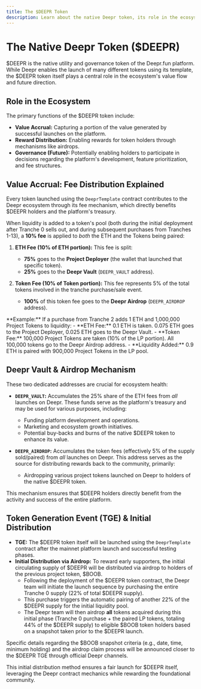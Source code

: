 ```yaml
---
title: The $DEEPR Token
description: Learn about the native Deepr token, its role in the ecosystem, value accrual, and initial distribution.
---
```



# The Native Deepr Token ($DEEPR)

$DEEPR is the native utility and governance token of the Deepr.fun platform. While Deepr enables the launch of many different tokens using its template, the $DEEPR token itself plays a central role in the ecosystem's value flow and future direction.

## Role in the Ecosystem

The primary functions of the $DEEPR token include:

-   **Value Accrual:** Capturing a portion of the value generated by successful launches on the platform.
-   **Reward Distribution:** Enabling rewards for token holders through mechanisms like airdrops.
-   **Governance (Future):** Potentially enabling holders to participate in decisions regarding the platform's development, feature prioritization, and fee structures.

## Value Accrual: Fee Distribution Explained

Every token launched using the `DeeprTemplate` contract contributes to the Deepr ecosystem through its fee mechanism, which directly benefits $DEEPR holders and the platform's treasury.

When liquidity is added to a token's pool (both during the initial deployment after Tranche 0 sells out, and during subsequent purchases from Tranches 1-13), a **10% fee** is applied to *both* the ETH and the Tokens being paired:

1.  **ETH Fee (10% of ETH portion):** This fee is split:
    *   **75%** goes to the **Project Deployer** (the wallet that launched that specific token).
    *   **25%** goes to the **Deepr Vault** (`DEEPR_VAULT` address).

2.  **Token Fee (10% of Token portion):** This fee represents 5% of the total tokens involved in the tranche purchase/sale event.
    *   **100%** of this token fee goes to the **Deepr Airdrop** (`DEEPR_AIRDROP` address).

<Callout type="info">
  **Example:** If a purchase from Tranche 2 adds 1 ETH and 1,000,000 Project Tokens to liquidity:
  - **ETH Fee:** 0.1 ETH is taken. 0.075 ETH goes to the Project Deployer, 0.025 ETH goes to the Deepr Vault.
  - **Token Fee:** 100,000 Project Tokens are taken (10% of the LP portion). All 100,000 tokens go to the Deepr Airdrop address.
  - **Liquidity Added:** 0.9 ETH is paired with 900,000 Project Tokens in the LP pool.
</Callout>

## Deepr Vault & Airdrop Mechanism

These two dedicated addresses are crucial for ecosystem health:

-   **`DEEPR_VAULT`:** Accumulates the 25% share of the ETH fees from *all* launches on Deepr. These funds serve as the platform's treasury and may be used for various purposes, including:
    -   Funding platform development and operations.
    -   Marketing and ecosystem growth initiatives.
    -   Potential buy-backs and burns of the native $DEEPR token to enhance its value.

-   **`DEEPR_AIRDROP`:** Accumulates the token fees (effectively 5% of the supply sold/paired) from *all* launches on Deepr. This address serves as the source for distributing rewards back to the community, primarily:
    -   Airdropping various project tokens launched on Deepr to holders of the native $DEEPR token.

This mechanism ensures that $DEEPR holders directly benefit from the activity and success of the entire platform.

## Token Generation Event (TGE) & Initial Distribution

-   **TGE:** The $DEEPR token itself will be launched using the `DeeprTemplate` contract after the mainnet platform launch and successful testing phases.
-   **Initial Distribution via Airdrop:** To reward early supporters, the initial circulating supply of $DEEPR will be distributed via airdrop to holders of the previous project token, $BOOB.
    -   Following the deployment of the $DEEPR token contract, the Deepr team will initiate the launch sequence by purchasing the entire Tranche 0 supply (22% of total $DEEPR supply).
    -   This purchase triggers the automatic pairing of another 22% of the $DEEPR supply for the initial liquidity pool.
    -   The Deepr team will then airdrop **all** tokens acquired during this initial phase (Tranche 0 purchase + the paired LP tokens, totaling 44% of the $DEEPR supply) to eligible $BOOB token holders based on a snapshot taken prior to the $DEEPR launch.

<Callout type="warning">
  Specific details regarding the $BOOB snapshot criteria (e.g., date, time, minimum holding) and the airdrop claim process will be announced closer to the $DEEPR TGE through official Deepr channels.
</Callout>

This initial distribution method ensures a fair launch for $DEEPR itself, leveraging the Deepr contract mechanics while rewarding the foundational community. 